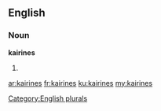 ==English==

===Noun===
'''kairines'''

# {{plural of|[[kairine]]}}

[[Category:English plurals]]

[[ar:kairines]]
[[fr:kairines]]
[[ku:kairines]]
[[my:kairines]]